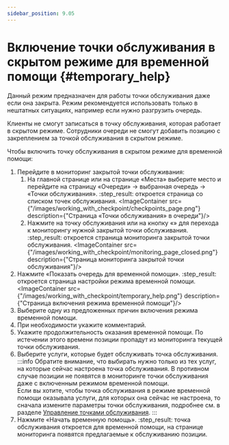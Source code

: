 ```yaml
---
sidebar_position: 9.05
---
```



# Включение точки обслуживания в скрытом режиме для временной помощи {#temporary_help}

Данный режим предназначен для работы точки обслуживания даже если она закрыта. Режим рекомендуется использовать только в нештатных ситуациях, например если нужно разгрузить очередь.

Клиенты не смогут записаться в точку обслуживания, которая работает в скрытом режиме. Сотрудники очереди не смогут добавить позицию с закреплением за точкой обслуживания в скрытом режиме.

Чтобы включить точку обслуживания в скрытом режиме для временной помощи:
1.  Перейдите в мониторинг закрытой точки обслуживания:
    1.  На главной странице или на странице «Места» выберите место и перейдите на страницу «Очереди» → выбранная очередь → «Точки обслуживания».
        :step_result: откроется страница со списком точек обслуживания.
        <ImageContainer src={"/images/working_with_checkpoint/checkpoints_page.png"} description={"Страница «Точки обслуживания» в очереди"}/>
    2.  Нажмите на точку обслуживания или на кнопку «<Visibility/>» для перехода к мониторингу нужной закрытой точки обслуживания.
        :step_result: откроется страница мониторинга закрытой точки обслуживания.
        <ImageContainer src={"/images/working_with_checkpoint/monitoring_page_closed.png"} description={"Страница мониторинга закрытой точки обслуживания"}/>
2.  Нажмите «Показать очередь для временной помощи».
    :step_result: откроется страница настройки режима временной помощи.
    <ImageContainer src={"/images/working_with_checkpoint/temporary_help.png"} description={"Страница включения режима временной помощи"}/>
3.  Выберите одну из предложенных причин включения режима временной помощи.
4.  При необходимости укажите комментарий.
5.  Укажите продолжительность оказания временной помощи. По истечении этого времени позиции пропадут из мониторинга текущей точки обслуживания.
6.  Выберите услуги, которые будет обслуживать точка обслуживания.
    :::info
    Обратите внимание, что выбирать нужно только из тех услуг, на которые сейчас настроена точка обслуживания. В противном случае позиции не появятся в мониторинге точки обслуживания даже с включенным режимом временной помощи.<br/>
    Если вы хотите, чтобы точка обслуживания в режиме временной помощи оказывала услуги, для которых она сейчас не настроена, то сначала измените параметры точки обслуживания, подробнее см. в разделе [Управление точками обслуживания](../checkpoint_management/checkpoint_management.mdx).
    :::
7.  Нажмите «Начать временную помощь».
    :step_result: точка обслуживания откроется для временной помощи, на странице мониторинга появятся предлагаемые к обслуживанию позиции.


